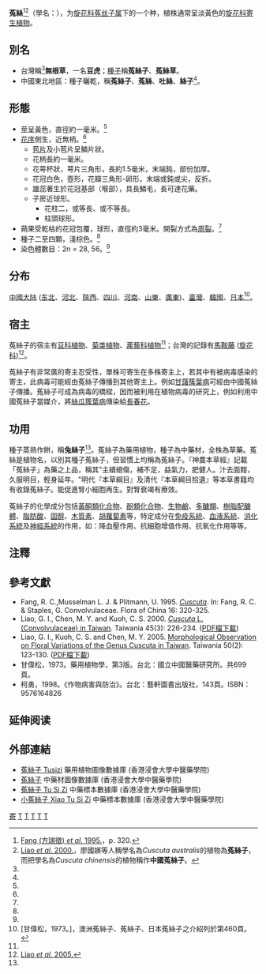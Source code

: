 {{Speciesbox 
| genus = Cuscuta
| species = chinensis
| authority = [[让-巴蒂斯特·拉马克|Lam.]]
| image = Cuscuta chinensis 02.JPG
| synonyms = 
*''Cuscuta chinensis'' var. ''carinata'' <small>(R. Br.) Engelm.</small>
*''Grammica chinensis'' <small>(Lam.) Hadač & Chrtek</small>
|synonyms_ref=<ref>[http://www.theplantlist.org/tpl1.1/search?q=Cuscuta+chinensis The Plant List,Cuscuta chinensis]</ref>
}}

'''菟絲'''<ref name="FOC">[http://www.efloras.org/florataxon.aspx?flora_id=2&taxon_id=108730 Fang (方瑞徵) ''et al''. 1995.]，p. 320.</ref><ref name="廖2">[http://tai2.ntu.edu.tw/taiwania/abstract.php?id=371 Liao ''et al''. 2000.]，廖國媖等人稱學名為''Cuscuta australis''的植物為'''菟絲子'''，而把學名為''Cuscuta chinensis''的植物稱作'''中國菟絲子'''。</ref>（學名：{{lang|la|''Cuscuta chinensis''}}），为[[旋花科|旋花科]][[菟丝子属|菟丝子属]]下的一个种，植株通常呈淡黃色的[[旋花科|旋花科]][[寄生植物|寄生植物]]。

==別名==
* 台灣稱<ref name="甘" />'''無根草'''，一名'''豆虎'''；[[種子|種子]]稱'''菟絲子'''、'''菟絲草'''。
* 中國東北地區：種子曬乾，稱'''菟絲子'''、'''菟絲'''、'''吐絲'''、'''絲子'''<ref name="甘" />。

==形態==
* [[莖|莖]]呈黃色，直徑約一毫米。<ref name="FOC" />
* [[花序|花序]]側生，近無柄。<ref name="FOC" />
** [[苞片|苞片]]及小苞片呈鱗片狀。
** 花柄長約一毫米。
** 花萼杯狀，萼片三角形，長約1.5毫米，末端鈍，部份加厚。
** 花冠白色，壺形，花瓣三角形-卵形，末端或鈍或尖，反折。
** 雄蕊著生於花冠基部（喉部），具長鱗毛，長可達花藥。
** 子房近球形。
*** 花柱二，或等長、或不等長。
*** 柱頭球形。
* 蒴果受乾枯的花冠包覆，球形，直徑約3毫米。開裂方式為[[蒴果#.E8.92.B4.E6.9E.9C.E5.BC.80.E8.A3.82.E6.96.B9.E5.BC.8F|周裂]]。<ref name="FOC" />
* 種子二至四顆，淺棕色。<ref name="FOC" />
* 染色體數目：2n = 28, 56。<ref name="FOC" />

==分布==
[[中國大陆|中國大陆]] ([[中国东北地区|东北]]、[[河北|河北]]、[[陝西|陝西]]、[[四川|四川]]、[[河南|河南]]、[[山東|山東]]、[[廣東|廣東]])、[[臺灣|臺灣]]、[[韓國|韓國]]、[[日本|日本]]<ref name="甘">[甘偉松，1973。]，澳洲菟絲子、菟絲子、日本菟絲子之介紹列於第460頁。</ref>。

==宿主==
菟絲子的宿主有[[豆科植物|豆科植物]]、[[菊类植物|菊类植物]]、[[蒺藜科植物|蒺藜科植物]]<ref name="FOC" />；台灣的記錄有[[馬鞍藤|馬鞍藤]] ([[旋花科|旋花科]])<ref name="廖2005">[http://tai2.ntu.edu.tw/taiwania/abstract.php?id=455 Liao ''et al''. 2005.]</ref>。

菟絲子有非常廣的寄主忍受性，單株可寄生在多株寄主上，若其中有被病毒感染的寄主，此病毒可能經由菟絲子傳播到其他寄主上。例如[[甘藷簇葉病|甘藷簇葉病]]可經由中國菟絲子傳播。菟絲子可成為病毒的橋樑，因而被利用在植物病毒的研究上，例如利用中國菟絲子當媒介，將[[絲瓜簇葉病|絲瓜簇葉病]]傳染給[[長春花|長春花]]。

==功用==
{{medical}}
種子蒸熟作餅，稱'''兔絲子'''<ref name="甘" />。菟絲子為藥用植物，種子為中藥材，全株為草藥。菟絲是植物名，以別其種子菟絲子，但習慣上均稱為菟絲子。『神農本草經』記載「菟絲子」為藥之上品，稱其"主續絕傷，補不足，益氣力，肥健人。汁去面黚，久服明目，輕身延年。"明代『本草綱目』及清代『本草綱目拾遺』等本草書籍均有收錄菟絲子。能促進腎小細胞再生。對腎衰竭有療效。

菟絲子的化學成分包括[[黃酮類化合物|黃酮類化合物]]、[[酚類化合物|酚類化合物]]、[[生物鹼|生物鹼]]、[[多醣類|多醣類]]、[[樹脂配醣體|樹脂配醣體]]、[[脂肪酸|脂肪酸]]、[[固醇|固醇]]、[[木質素|木質素]]、[[胡蘿蔔素|胡蘿蔔素]]等，特定成分在[[免疫系統|免疫系統]]、[[血液系統|血液系統]]、[[消化系統|消化系統]]及[[神經系統|神經系統]]的作用，如：降血壓作用、抗細胞增值作用、抗氧化作用等等。

==注釋==
<references />

==參考文獻==
* Fang, R. C.,Musselman L. J. & Plitmann, U. 1995. [http://www.efloras.org/florataxon.aspx?flora_id=2&taxon_id=108730 ''Cuscuta'']. In: Fang, R. C. & Staples, G. Convolvulaceae. Flora of China 16: 320-325.
* Liao, G. I., Chen, M. Y. and Kuoh, C. S. 2000. [http://tai2.ntu.edu.tw/taiwania/abstract.php?id=371 ''Cuscuta'' L. (Convolvulaceae) in Taiwan]. Taiwania 45(3): 226-234. ([http://tai2.ntu.edu.tw/taiwania/pdf/tai.2000.45.3.226.pdf PDF檔下載]{{dead link|date=2018年4月 |bot=InternetArchiveBot |fix-attempted=yes }})
* Liao, G. I., Kuoh, C. S. and Chen, M. Y. 2005. [http://tai2.ntu.edu.tw/taiwania/abstract.php?id=455 Morphological Observation on Floral Variations of the Genus Cuscuta in Taiwan]. Taiwania 50(2): 123-130. ([http://tai2.ntu.edu.tw/taiwania/pdf/tai.2005.50.2.123.pdf PDF檔下載]{{dead link|date=2018年4月 |bot=InternetArchiveBot |fix-attempted=yes }})
* 甘偉松，1973。藥用植物學，第3版。台北：國立中國醫藥研究所。共699頁。
*柯勇，1998。《作物病害與防治》。台北：藝軒圖書出版社，143頁。ISBN：9576164826

== 延伸阅读 ==
{{Wikisource further reading}}

==外部連結==
* [http://libproject.hkbu.edu.hk/was40/detail?lang=ch&channelid=1288&searchword=herb_id=D00215 菟絲子 Tusizi] 藥用植物圖像數據庫 (香港浸會大學中醫藥學院) {{zh}}{{en}}
*[https://sys01.lib.hkbu.edu.hk/cmed/mmid/detail.php?pid=B00209 菟絲子] 中藥材圖像數據庫  (香港浸會大學中醫藥學院) {{zh}}{{en}} 
* [http://libproject.hkbu.edu.hk/was40/detail?channelid=44273&searchword=herb_id=D00548 菟絲子 Tu Si Zi] 中藥標本數據庫 (香港浸會大學中醫藥學院) {{zh-hant}}{{en}}
* [http://libproject.hkbu.edu.hk/was40/detail?channelid=44273&searchword=herb_id=D00825 小菟絲子 Xiao Tu Si Zi] 中藥標本數據庫 (香港浸會大學中醫藥學院) {{zh-hant}}{{en}}
{{Taxonbar}}

[[Category:藥用植物|寄]]
[[Category:菟丝子属|T]]
[[Category:入侵植物种|T]]
[[Category:爬藤植物|T]]
[[Category:寄生植物|T]]
[[Category:中草藥|T]]